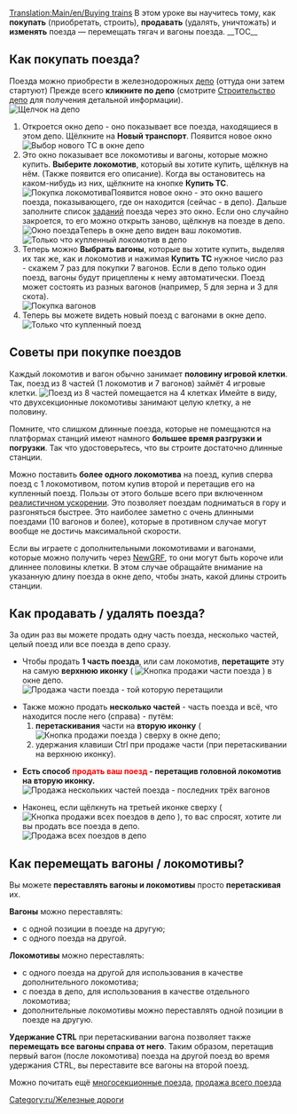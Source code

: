 {{ru/Необходимо сделать|поправить ссылки после перевода соответствующих страниц, поменять картинки - показ длины поезда в депо устарел, сейчас длина всегда выражается в клетках}}
[[Translation:Main/en/Buying trains]]{{en/-}}{{ru/Учебник}}
В этом уроке вы научитесь тому, как '''покупать''' (приобретать, строить), '''продавать''' (удалять, уничтожать) и '''изменять''' поезда — перемещать тягач и вагоны поезда.
__TOC__ 
==Как покупать поезда?==
Поезда можно приобрести в железнодорожных [[Main/ru/Депо|депо]] (оттуда они затем стартуют)
Прежде всего '''кликните по депо''' (смотрите [[Main/ru/Строительство депо|Строительство депо]] для получения детальной информации).<br/>[[File:en/BuildTrainTutorial1.png|none|frame|Щелчок на депо]]
#Откроется окно депо - оно показывает все поезда, находящиеся в этом депо. Щёлкните на  '''Новый транспорт'''. Появится новое окно<br/>[[File:en/BuildTrainTutorial2.png|none|frame|Выбор нового ТС в окне депо]]
#Это окно показывает все локомотивы и вагоны, которые можно купить. '''Выберите локомотив''', который вы хотите купить, щёлкнув на нём. (Также появится его описание). Когда вы остановитесь на каком-нибудь из них, щёлкните на кнопке '''Купить ТС'''.<br/>[[File:en/BuildTrainTutorial3.png|none|frame|Покупка локомотива]]Появится новое окно - это окно вашего поезда, показывающего, где он находится (сейчас - в депо). Дальше заполните список [[Main/ru/Задания|заданий]] поезда через это окно. Если оно случайно закроется, то его можно открыть заново, щёлкнув на поезде в депо.<br/>[[File:en/BuildTrainTutorial5.png|none|frame|Окно поезда]]Теперь в окне депо виден ваш локомотив.<br/>[[File:en/BuildTrainTutorial4.png|none|frame|Только что купленный локомотив в депо]]
#Теперь можно '''Выбрать вагоны''', которые вы хотите купить, выделяя их так же, как и локомотив и нажимая '''Купить ТС''' нужное число раз - скажем 7 раз для покупки 7 вагонов. Если в депо только один поезд, вагоны будут прицеплены к нему автоматически. Поезд может состоять из разных вагонов (например, 5 для зерна и 3 для скота).<br/>[[File:en/BuildTrainTutorial6.png|none|frame|Покупка вагонов]]
#Теперь вы можете видеть новый поезд с вагонами в окне депо.<br/>[[File:en/BuildTrainTutorial7.png|none|frame|Только что купленный поезд]]

==Советы при покупке поездов==
Каждый локомотив и вагон обычно занимает '''половину игровой клетки'''. Так, поезд из 8 частей (1 локомотив и 7 вагонов) займёт 4 игровые клетки.
[[File:en/BuildTrainTutorial8.png|none|frame|Поезд из 8 частей помещается на 4 клетках]]
Имейте в виду, что двухсекционные локомотивы занимают целую клетку, а не половину.

Помните, что слишком длинные поезда, которые не помещаются на платформах станций имеют намного '''большее время разгрузки и погрузки'''. Так что удостоверьтесь, что вы строите достаточно длинные станции.

Можно поставить '''более одного локомотива''' на поезд, купив сперва поезд с 1 локомотивом, потом купив второй и перетащив его на купленный поезд. Пользы от этого больше всего при включенном [[Main/ru/Реалистичное ускорение|реалистичном ускорении]]. Это позволяет поездам подниматься в гору и разгоняться быстрее. Это наиболее заметно с очень длинными поездами (10 вагонов и более), которые в противном случае могут вообще не достичь максимальной скорости.

Если вы играете с дополнительными локомотивами и вагонами, которые можно получить через [[Main/ru/NewGRF|NewGRF]], то они могут быть короче или длиннее половины клетки. В этом случае обращайте внимание на указанную длину поезда в окне депо, чтобы знать, какой длины строить станции.

==Как продавать / удалять поезда?==
За один раз вы можете продать одну часть поезда, несколько частей, целый поезд или все поезда в депо сразу.

* Чтобы продать '''1 часть поезда''', или сам локомотив, '''перетащите''' эту на самую '''верхнюю иконку''' ( [[File:en/SellTrainVehicle.png|Кнопка продажи части поезда]] ) в окне депо.<br/>[[File:en/BuildTrainTutorial9.png|none|frame|Продажа части поезда - той которую перетащили]]

* Также можно продать '''несколько частей''' - часть поезда и всё, что находится после него (справа) - путём:
*# '''перетаскивания''' части на '''вторую иконку''' ( [[File:en/SellEntireTrain.png|Кнопка продажи поезда]] ) сверху в окне депо;
*# удержания клавиши Ctrl при продаже части (при перетаскивании на верхнюю иконку).

* '''Есть способ <font color='red'>продать ваш поезд</font> - перетащив головной локомотив на вторую иконку.'''<br/>[[File:en/BuildTrainTutorial10.png|none|frame|Продажа нескольких частей поезда - последних трёх вагонов]]

* Наконец, если щёлкнуть на третьей иконке сверху ( [[File:en/SellAllTrains.png|Кнопка продажи всех поездов в депо]] ), то вас спросят, хотите ли вы продать все поезда в депо.<br/>[[File:en/BuildTrainTutorial11.png|none|frame|Продажа всех поездов в депо]]

==Как перемещать вагоны / локомотивы?==

Вы можете '''переставлять вагоны и локомотивы''' просто '''перетаскивая''' их.

'''Вагоны''' можно переставлять:
* с одной позиции в поезде на другую;
* с одного поезда на другой.
'''Локомотивы''' можно переставлять:
* с одного поезда на другой для использования в качестве дополнительного локомотива;
* с поезда в депо, для использования в качестве отдельного локомотива;
* дополнительные локомотивы можно переставлять одной позиции в поезде на другую.

'''Удержание CTRL''' при перетаскивании вагона позволяет также '''перемещать все вагоны справа от него'''. Таким образом, перетащив первый вагон (после локомотива) поезда на другой поезд во время удержания CTRL, вы переставите все вагоны на второй поезд.

Можно почитать ещё [[Main/en/Multiheaded trains|многосекционные поезда]], [[Main/en/Sell entire train|продажа всего поезда]]

[[Category:ru/Железные дороги]]